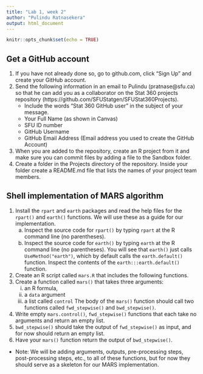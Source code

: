 ```yaml
---
title: "Lab 1, week 2"
author: "Pulindu Ratnasekera"
output: html_document
---
```


```r
knitr::opts_chunk$set(echo = TRUE)
```

## Get a GitHub account

1. If you have not already done so, go to github.com, click "Sign Up" and create your GitHub account.
2. Send the following information in an email to Pulindu (pratnase@sfu.ca) so that he can add you as a collaborator on the Stat 360 projects repository (https://github.com/SFUStatgen/SFUStat360Projects). 
    - Include the words "Stat 360 GitHub user" in the subject of your message.
    - Your Full Name (as shown in Canvas)
    - SFU ID number
    - GitHub Username
    - GitHub Email Address (Email address you used to create the GitHub Account)

3. When you are added to the repository,
 create an R project
from it and make sure you can commit files by adding 
a file to the Sandbox folder. 
4. Create a folder in the Projects directory of the
repository. Inside your folder create a README.md file 
that lists the names of your project team members.


## Shell implementation of MARS algorithm

1. Install the `rpart` and `earth` packages and read the help
files for the `rpart()` and `earth()` functions. We will use
these as a guide for our implementation.
    a. Inspect the source code for `rpart()` by typing `rpart`
    at the R command line (no parentheses).
    a. Inspect the source code for `earth()` by typing `earth`
    at the R command line (no parentheses). You will
    see that `earth()` just calls `UseMethod("earth")`, which
    by default calls the `earth.default()` function.
    Inspect the contents of the `earth:::earth.default()`
    function.
2. Create an R script called `mars.R` that
includes the following functions.
3. Create a function called `mars()` that takes three
arguments:
    i. an R formula,
    ii. a `data` argument
    iii. a list called `control`
The body of the `mars()` function should call two functions
called `fwd_stepwise()` and `bwd_stepwise()`. 
4. Write empty `mars.control()`, `fwd_stepwise()` functions that 
each take no arguments and return an empty list.
5. `bwd_stepwise()` should take the output of `fwd_stepwise()`
as input, and for now should return an empty list.
6. Have your `mars()` function return the output of `bwd_stepwise()`.

* Note: We will be adding arguments, outputs, pre-processing steps,
post-processing steps, etc., to all of these functions, but 
for now they should serve as a skeleton for our MARS implementation.
